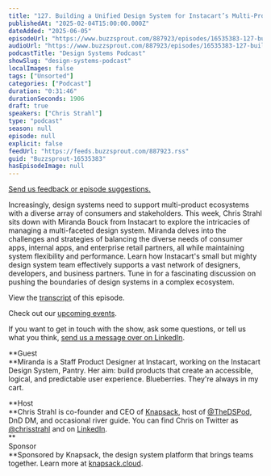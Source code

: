 ```yaml
---
title: "127. Building a Unified Design System for Instacart’s Multi-Product Ecosystem: Lessons for Success from Miranda Bouck"
publishedAt: "2025-02-04T15:00:00.000Z"
dateAdded: "2025-06-05"
episodeUrl: "https://www.buzzsprout.com/887923/episodes/16535383-127-building-a-unified-design-system-for-instacart-s-multi-product-ecosystem-lessons-for-success-from-miranda-bouck.mp3"
audioUrl: "https://www.buzzsprout.com/887923/episodes/16535383-127-building-a-unified-design-system-for-instacart-s-multi-product-ecosystem-lessons-for-success-from-miranda-bouck.mp3"
podcastTitle: "Design Systems Podcast"
showSlug: "design-systems-podcast"
localImages: false
tags: ["Unsorted"]
categories: ["Podcast"]
duration: "0:31:46"
durationSeconds: 1906
draft: true
speakers: ["Chris Strahl"]
type: "podcast"
season: null
episode: null
explicit: false
feedUrl: "https://feeds.buzzsprout.com/887923.rss"
guid: "Buzzsprout-16535383"
hasEpisodeImage: null
---
```

[Send us feedback or episode suggestions.](https://www.buzzsprout.com/twilio/text_messages/887923/open_sms)

Increasingly, design systems need to support multi-product ecosystems with a diverse array of consumers and stakeholders. This week, Chris Strahl sits down with Miranda Bouck from Instacart to explore the intricacies of managing a multi-faceted design system. Miranda delves into the challenges and strategies of balancing the diverse needs of consumer apps, internal apps, and enterprise retail partners, all while maintaining system flexibility and performance. Learn how Instacart's small but mighty design system team effectively supports a vast network of designers, developers, and business partners. Tune in for a fascinating discussion on pushing the boundaries of design systems in a complex ecosystem.

View the [transcript](https://docs.google.com/document/d/1xg-amSxlt71DNfNeqZQy2LGTl_OcWghKvmh-rVCacfM/edit?tab=t.0) of this episode.

Check out our [upcoming events](https://www.knapsack.cloud/events).

If you want to get in touch with the show, ask some questions, or tell us what you think, [send us a message over on LinkedIn](https://www.linkedin.com/showcase/design-systems-podcast/?viewAsMember=true).

**Guest  
**Miranda is a Staff Product Designer at Instacart, working on the Instacart Design System, Pantry. Her aim: build products that create an accessible, logical, and predictable user experience. Blueberries. They're always in my cart.

**Host  
**Chris Strahl is co-founder and CEO of [Knapsack](https://www.knapsack.cloud/), host of [@TheDSPod](https://twitter.com/thedspod), DnD DM, and occasional river guide. You can find Chris on Twitter as [@chrisstrahl](https://twitter.com/chrisstrahl) and on [LinkedIn](https://www.linkedin.com/in/chrisstrahl/).  
**  
Sponsor  
**Sponsored by Knapsack, the design system platform that brings teams together. Learn more at [knapsack.cloud](https://www.knapsack.cloud/?utm_source=podcast).

